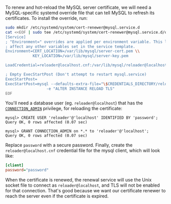 To renew and hot-reload the MySQL server certificate,
we will need a MySQL-specific systemd override file that can tell MySQL to refresh its certificates.
To install the override, run:

```bash
sudo mkdir /etc/systemd/system/cert-renewer@mysql.service.d
cat <<EOF | sudo tee /etc/systemd/system/cert-renewer@mysql.service.d/override.conf
[Service]
; "Environment=" overrides are applied per environment variable. This line does not
; affect any other variables set in the service template.
Environment=CERT_LOCATION=/var/lib/mysql/server-cert.pem \\
            KEY_LOCATION=/var/lib/mysql/server-key.pem

LoadCredential=reloader@localhost.cnf:/var/lib/mysql/reloader@localhost.cnf

; Empty ExecStartPost (Don't attempt to restart mysql.service)
ExecStartPost=
ExecStartPost=mysql --defaults-extra-file="\$CREDENTIALS_DIRECTORY/reloader@localhost.cnf" \\
                  -e "ALTER INSTANCE RELOAD TLS"
EOF
```

You'll need a database user (eg. `reloader@localhost`) that has the [`CONNECTION_ADMIN`](https://dev.mysql.com/doc/refman/8.0/en/privileges-provided.html#priv_connection-admin) privilege, for reloading the certificate:

```
mysql> CREATE USER 'reloader'@'localhost' IDENTIFIED BY 'password';
Query OK, 0 rows affected (0.07 sec)

mysql> GRANT CONNECTION_ADMIN on *.* to 'reloader'@'localhost';
Query OK, 0 rows affected (0.07 sec)

```

Replace `password` with a secure password.
Finally, create the `reloader@localhost.cnf` credential file for the mysql client,
which will look like:

```ini
[client]
password="password"
```

When the certificate is renewed,
the renewal service will use the Unix socket file to connect as `reloader@localhost`,
and TLS will not be enabled for that connection.
That's good because we want our certificate renewer to reach the server even if the certificate is expired.


